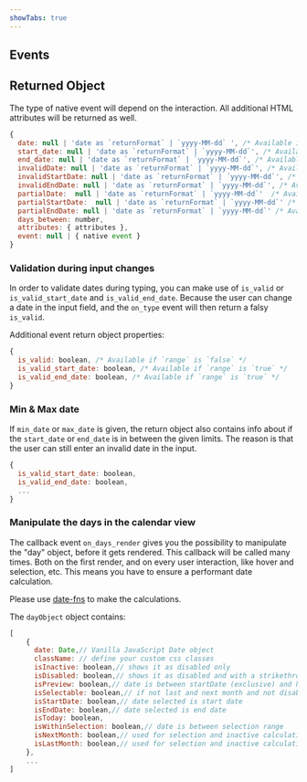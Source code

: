 ```yaml
---
showTabs: true
---
```



## Events

<PropertiesTable props={DatePickerEvents} />

## Returned Object

The type of native event will depend on the interaction.
All additional HTML attributes will be returned as well.

```js
{
  date: null | 'date as `returnFormat` | `yyyy-MM-dd` ', /* Available if `range` is `false` */
  start_date: null | 'date as `returnFormat` | `yyyy-MM-dd`', /* Available if `range` is `true` */
  end_date: null | 'date as `returnFormat` | `yyyy-MM-dd`', /* Available if `range` is `true` */
  invalidDate: null | 'date as `returnFormat` | `yyyy-MM-dd`', /* Available if `range` is `false` */
  invalidStartDate: null | 'date as `returnFormat` | ´yyyy-MM-dd`', /* Available if `range` is `true` */
  invalidEndDate: null | 'date as `returnFormat` | `yyyy-MM-dd`', /* Available if `range` is `true` */
  partialDate:  null | 'date as `returnFormat` | `yyyy-MM-dd`'  /* Available if `range` is `false` */
  partialStartDate:  null | 'date as `returnFormat` | `yyyy-MM-dd`' /* Available if `range` is `true` */
  partialEndDate: null | 'date as `returnFormat` | `yyyy-MM-dd`' /* Available if `range` is `true` */
  days_between: number,
  attributes: { attributes },
  event: null | { native event }
}
```

### Validation during input changes

In order to validate dates during typing, you can make use of `is_valid` or `is_valid_start_date` and `is_valid_end_date`. Because the user can change a date in the input field, and the `on_type` event will then return a falsy `is_valid`.

Additional event return object properties:

```js
{
  is_valid: boolean, /* Available if `range` is `false` */
  is_valid_start_date: boolean, /* Available if `range` is `true` */
  is_valid_end_date: boolean, /* Available if `range` is `true` */
}
```

### Min & Max date

If `min_date` or `max_date` is given, the return object also contains info about if the `start_date` or `end_date` is in between the given limits. The reason is that the user can still enter an invalid date in the input.

```js
{
  is_valid_start_date: boolean,
  is_valid_end_date: boolean,
  ...
}
```

### Manipulate the days in the calendar view

The callback event `on_days_render` gives you the possibility to manipulate the "day" object, before it gets rendered. This callback will be called many times. Both on the first render, and on every user interaction, like hover and selection, etc. This means you have to ensure a performant date calculation.

Please use [date-fns](https://date-fns.org) to make the calculations.

<VisibleWhenNotVisualTest>
  <DatePickerDateFnsRangeIsWeekend />
</VisibleWhenNotVisualTest>

The `dayObject` object contains:

```js
[
    {
      date: Date,// Vanilla JavaScript Date object
      className: // define your custom css classes
      isInactive: boolean,// shows it as disabled only
      isDisabled: boolean,// shows it as disabled and with a strikethrough
      isPreview: boolean,// date is between startDate (exclusive) and hoverDate (inclusive)
      isSelectable: boolean,// if not last and next month and not disabled – handles z-index
      isStartDate: boolean,// date selected is start date
      isEndDate: boolean,// date selected is end date
      isToday: boolean,
      isWithinSelection: boolean,// date is between selection range
      isNextMonth: boolean,// used for selection and inactive calculation
      isLastMonth: boolean,// used for selection and inactive calculation
    },
    ...
]
```
